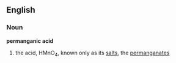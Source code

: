 ==English==
===Noun===
'''permanganic acid'''
#{{chemistry}} the acid, HMnO<sub>4</sub>, known only as its [[salt]]s, the [[permanganate]]s